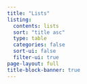```yaml
---
title: "Lists"
listing:
  contents: lists
  sort: "title asc"
  type: table
  categories: false
  sort-ui: false
  filter-ui: true
page-layout: full
title-block-banner: true
---
```

